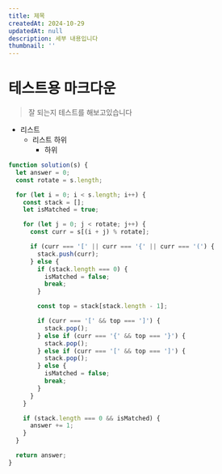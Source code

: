 ```yaml
---
title: 제목
createdAt: 2024-10-29
updatedAt: null
description: 세부 내용입니다
thumbnail: ''
---
```


# 테스트용 마크다운

> 잘 되는지 테스트를 해보고있습니다

- 리스트
  - 리스트 하위
    - 하위

```typescript
function solution(s) {
  let answer = 0;
  const rotate = s.length;

  for (let i = 0; i < s.length; i++) {
    const stack = [];
    let isMatched = true;

    for (let j = 0; j < rotate; j++) {
      const curr = s[(i + j) % rotate];

      if (curr === '[' || curr === '{' || curr === '(') {
        stack.push(curr);
      } else {
        if (stack.length === 0) {
          isMatched = false;
          break;
        }

        const top = stack[stack.length - 1];

        if (curr === '[' && top === ']') {
          stack.pop();
        } else if (curr === '{' && top === '}') {
          stack.pop();
        } else if (curr === '[' && top === ']') {
          stack.pop();
        } else {
          isMatched = false;
          break;
        }
      }
    }

    if (stack.length === 0 && isMatched) {
      answer += 1;
    }
  }

  return answer;
}
```
